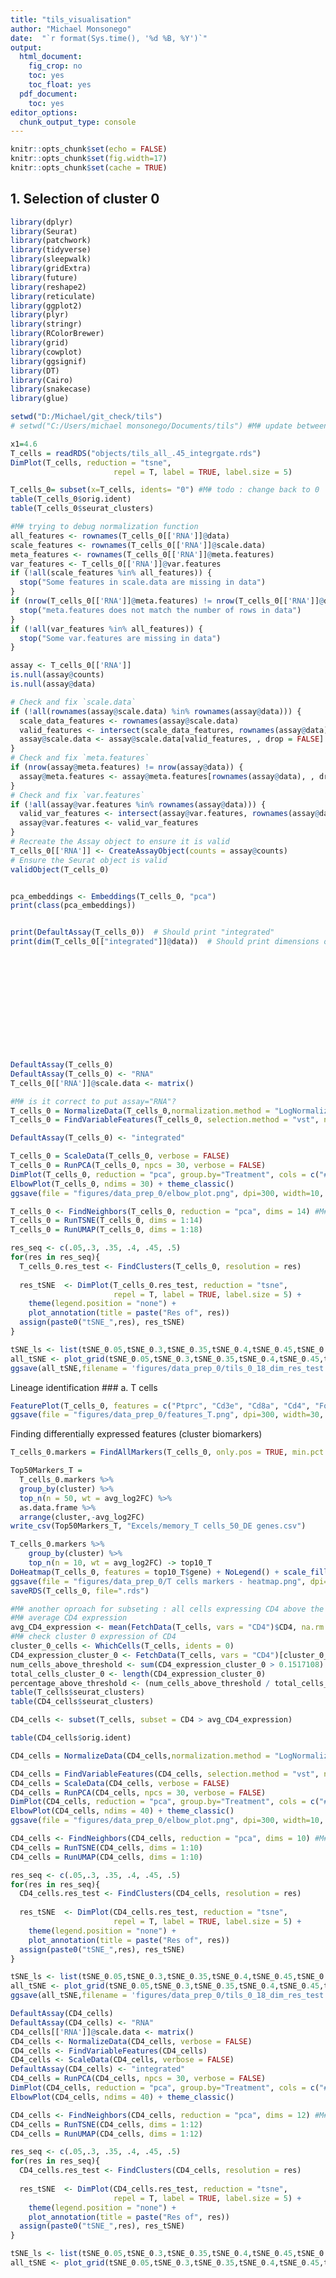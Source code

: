 ```yaml
---
title: "tils_visualisation"
author: "Michael Monsonego"
date:  "`r format(Sys.time(), '%d %B, %Y')`"
output:
  html_document: 
    fig_crop: no
    toc: yes
    toc_float: yes
  pdf_document:
    toc: yes
editor_options: 
  chunk_output_type: console
---
```


```r
knitr::opts_chunk$set(echo = FALSE)
knitr::opts_chunk$set(fig.width=17) 
knitr::opts_chunk$set(cache = TRUE) 

```

## 1. Selection of cluster 0
```r
library(dplyr)
library(Seurat)
library(patchwork)
library(tidyverse)
library(sleepwalk)
library(gridExtra)
library(future)
library(reshape2)
library(reticulate)
library(ggplot2)
library(plyr)
library(stringr)
library(RColorBrewer)
library(grid)
library(cowplot)
library(ggsignif)
library(DT)
library(Cairo)
library(snakecase)
library(glue)

setwd("D:/Michael/git_check/tils")
# setwd("C:/Users/michael monsonego/Documents/tils") #M# update between computers(git)

x1=4.6
T_cells = readRDS("objects/tils_all_.45_integrgate.rds")
DimPlot(T_cells, reduction = "tsne",
                       repel = T, label = TRUE, label.size = 5)

T_cells_0= subset(x=T_cells, idents= "0") #M# todo : change back to 0
table(T_cells_0$orig.ident)
table(T_cells_0$seurat_clusters)

#M# trying to debug normalization function
all_features <- rownames(T_cells_0[['RNA']]@data)
scale_features <- rownames(T_cells_0[['RNA']]@scale.data)
meta_features <- rownames(T_cells_0[['RNA']]@meta.features)
var_features <- T_cells_0[['RNA']]@var.features
if (!all(scale_features %in% all_features)) {
  stop("Some features in scale.data are missing in data")
}
if (nrow(T_cells_0[['RNA']]@meta.features) != nrow(T_cells_0[['RNA']]@data)) {
  stop("meta.features does not match the number of rows in data")
}
if (!all(var_features %in% all_features)) {
  stop("Some var.features are missing in data")
}

assay <- T_cells_0[['RNA']]
is.null(assay@counts)
is.null(assay@data)

# Check and fix `scale.data`
if (!all(rownames(assay@scale.data) %in% rownames(assay@data))) {
  scale_data_features <- rownames(assay@scale.data)
  valid_features <- intersect(scale_data_features, rownames(assay@data))
  assay@scale.data <- assay@scale.data[valid_features, , drop = FALSE]
}
# Check and fix `meta.features`
if (nrow(assay@meta.features) != nrow(assay@data)) {
  assay@meta.features <- assay@meta.features[rownames(assay@data), , drop = FALSE]
}
# Check and fix `var.features`
if (!all(assay@var.features %in% rownames(assay@data))) {
  valid_var_features <- intersect(assay@var.features, rownames(assay@data))
  assay@var.features <- valid_var_features
}
# Recreate the Assay object to ensure it is valid
T_cells_0[['RNA']] <- CreateAssayObject(counts = assay@counts)
# Ensure the Seurat object is valid
validObject(T_cells_0)


pca_embeddings <- Embeddings(T_cells_0, "pca")
print(class(pca_embeddings)) 


print(DefaultAssay(T_cells_0))  # Should print "integrated"
print(dim(T_cells_0[["integrated"]]@data))  # Should print dimensions of the integrated data matrix













DefaultAssay(T_cells_0)
DefaultAssay(T_cells_0) <- "RNA"
T_cells_0[['RNA']]@scale.data <- matrix()

#M# is it correct to put assay="RNA"?
T_cells_0 = NormalizeData(T_cells_0,normalization.method = "LogNormalize", scale.factor = 10000) #M# not working. wonder why
T_cells_0 = FindVariableFeatures(T_cells_0, selection.method = "vst", nfeatures = 2000) 

DefaultAssay(T_cells_0) <- "integrated"

T_cells_0 = ScaleData(T_cells_0, verbose = FALSE)
T_cells_0 = RunPCA(T_cells_0, npcs = 30, verbose = FALSE)
DimPlot(T_cells_0, reduction = "pca", group.by="Treatment", cols = c("#FDCDAC", "#B3E2CD"), pt.size=1.1)
ElbowPlot(T_cells_0, ndims = 30) + theme_classic()
ggsave(file = "figures/data_prep_0/elbow_plot.png", dpi=300, width=10, height=10)

T_cells_0 <- FindNeighbors(T_cells_0, reduction = "pca", dims = 14) #M# choose ?
T_cells_0 = RunTSNE(T_cells_0, dims = 1:14)
T_cells_0 = RunUMAP(T_cells_0, dims = 1:18)

res_seq <- c(.05,.3, .35, .4, .45, .5)
for(res in res_seq){
  T_cells_0.res_test <- FindClusters(T_cells_0, resolution = res)
  
  res_tSNE  <- DimPlot(T_cells_0.res_test, reduction = "tsne",
                       repel = T, label = TRUE, label.size = 5) +
    theme(legend.position = "none") + 
    plot_annotation(title = paste("Res of", res))
  assign(paste0("tSNE_",res), res_tSNE)
}

tSNE_ls <- list(tSNE_0.05,tSNE_0.3,tSNE_0.35,tSNE_0.4,tSNE_0.45,tSNE_0.5)
all_tSNE <- plot_grid(tSNE_0.05,tSNE_0.3,tSNE_0.35,tSNE_0.4,tSNE_0.45,tSNE_0.5, ncol = 3) 
ggsave(all_tSNE,filename = 'figures/data_prep_0/tils_0_18_dim_res_test.png', dpi=300, height=10, width=16)
```



Lineage identification
### a. T cells
```r
FeaturePlot(T_cells_0, features = c("Ptprc", "Cd3e", "Cd8a", "Cd4", "Foxp3"), order=TRUE,pt.size=1, reduction="tsne", ncol=3)
ggsave(file = "figures/data_prep_0/features_T.png", dpi=300, width=30, height=20)
```
 Finding differentially expressed features (cluster biomarkers)
```r
T_cells_0.markers = FindAllMarkers(T_cells_0, only.pos = TRUE, min.pct = 0.25, logfc.threshold = 0.25, return.thresh = 0.05)

Top50Markers_T =
  T_cells_0.markers %>%
  group_by(cluster) %>%
  top_n(n = 50, wt = avg_log2FC) %>%
  as.data.frame %>% 
  arrange(cluster,-avg_log2FC)
write_csv(Top50Markers_T, "Excels/memory_T cells_50_DE genes.csv")

T_cells_0.markers %>%
    group_by(cluster) %>%
    top_n(n = 10, wt = avg_log2FC) -> top10_T
DoHeatmap(T_cells_0, features = top10_T$gene) + NoLegend() + scale_fill_gradientn(colors = c("blue", "white", "red"))
ggsave(file = "figures/data_prep_0/T cells markers - heatmap.png", dpi=300, width=12, height=20)
saveRDS(T_cells_0, file=".rds")
```



```r
#M# another oproach for subseting : all cells expressing CD4 above the average
#M# average CD4 expression
avg_CD4_expression <- mean(FetchData(T_cells, vars = "CD4")$CD4, na.rm = TRUE)
#M# check cluster 0 expression of CD4
cluster_0_cells <- WhichCells(T_cells, idents = 0)
CD4_expression_cluster_0 <- FetchData(T_cells, vars = "CD4")[cluster_0_cells, "CD4"]
num_cells_above_threshold <- sum(CD4_expression_cluster_0 > 0.1517108)
total_cells_cluster_0 <- length(CD4_expression_cluster_0)
percentage_above_threshold <- (num_cells_above_threshold / total_cells_cluster_0) * 100
table(T_cells$seurat_clusters)
table(CD4_cells$seurat_clusters)

CD4_cells <- subset(T_cells, subset = CD4 > avg_CD4_expression)

```

```r
table(CD4_cells$orig.ident)

CD4_cells = NormalizeData(CD4_cells,normalization.method = "LogNormalize", scale.factor = 10000) #M# still not working. wonder why

CD4_cells = FindVariableFeatures(CD4_cells, selection.method = "vst", nfeatures = 2000) 
CD4_cells = ScaleData(CD4_cells, verbose = FALSE)
CD4_cells = RunPCA(CD4_cells, npcs = 30, verbose = FALSE)
DimPlot(CD4_cells, reduction = "pca", group.by="Treatment", cols = c("#FDCDAC", "#B3E2CD"), pt.size=1.1)
ElbowPlot(CD4_cells, ndims = 40) + theme_classic()
ggsave(file = "figures/data_prep_0/elbow_plot.png", dpi=300, width=10, height=10)

CD4_cells <- FindNeighbors(CD4_cells, reduction = "pca", dims = 10) #M# choose ?
CD4_cells = RunTSNE(CD4_cells, dims = 1:10)
CD4_cells = RunUMAP(CD4_cells, dims = 1:10)

res_seq <- c(.05,.3, .35, .4, .45, .5)
for(res in res_seq){
  CD4_cells.res_test <- FindClusters(CD4_cells, resolution = res)
  
  res_tSNE  <- DimPlot(CD4_cells.res_test, reduction = "tsne",
                       repel = T, label = TRUE, label.size = 5) +
    theme(legend.position = "none") + 
    plot_annotation(title = paste("Res of", res))
  assign(paste0("tSNE_",res), res_tSNE)
}

tSNE_ls <- list(tSNE_0.05,tSNE_0.3,tSNE_0.35,tSNE_0.4,tSNE_0.45,tSNE_0.5)
all_tSNE <- plot_grid(tSNE_0.05,tSNE_0.3,tSNE_0.35,tSNE_0.4,tSNE_0.45,tSNE_0.5, ncol = 3) 
ggsave(all_tSNE,filename = 'figures/data_prep_0/tils_0_18_dim_res_test.png', dpi=300, height=10, width=16)
```

```r
DefaultAssay(CD4_cells)
DefaultAssay(CD4_cells) <- "RNA"
CD4_cells[['RNA']]@scale.data <- matrix()
CD4_cells <- NormalizeData(CD4_cells, verbose = FALSE)
CD4_cells <- FindVariableFeatures(CD4_cells)
CD4_cells <- ScaleData(CD4_cells, verbose = FALSE)
DefaultAssay(CD4_cells) <- "integrated"
CD4_cells = RunPCA(CD4_cells, npcs = 30, verbose = FALSE)
DimPlot(CD4_cells, reduction = "pca", group.by="Treatment", cols = c("#FDCDAC", "#B3E2CD"), pt.size=1.1)
ElbowPlot(CD4_cells, ndims = 40) + theme_classic()

CD4_cells <- FindNeighbors(CD4_cells, reduction = "pca", dims = 12) #M# choose ?
CD4_cells = RunTSNE(CD4_cells, dims = 1:12)
CD4_cells = RunUMAP(CD4_cells, dims = 1:12)

res_seq <- c(.05,.3, .35, .4, .45, .5)
for(res in res_seq){
  CD4_cells.res_test <- FindClusters(CD4_cells, resolution = res)
  
  res_tSNE  <- DimPlot(CD4_cells.res_test, reduction = "tsne",
                       repel = T, label = TRUE, label.size = 5) +
    theme(legend.position = "none") + 
    plot_annotation(title = paste("Res of", res))
  assign(paste0("tSNE_",res), res_tSNE)
}

tSNE_ls <- list(tSNE_0.05,tSNE_0.3,tSNE_0.35,tSNE_0.4,tSNE_0.45,tSNE_0.5)
all_tSNE <- plot_grid(tSNE_0.05,tSNE_0.3,tSNE_0.35,tSNE_0.4,tSNE_0.45,tSNE_0.5, ncol = 3)
```







